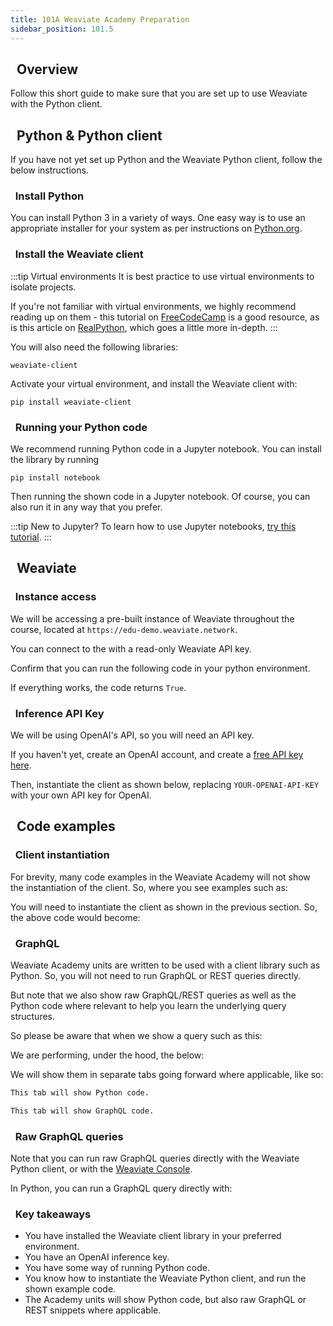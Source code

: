 ```yaml
---
title: 101A Weaviate Academy Preparation
sidebar_position: 101.5
---
```



## <i class="fa-solid fa-square-chevron-right"></i>&nbsp;&nbsp;Overview

Follow this short guide to make sure that you are set up to use Weaviate with the Python client.

<!-- <img src={imageUrl} alt="Image alt" width="75%"/> -->

## <i class="fa-solid fa-square-chevron-right"></i>&nbsp;&nbsp;Python & Python client

If you have not yet set up Python and the Weaviate Python client, follow the below instructions.

### <i class="fa-solid fa-code"></i>&nbsp;&nbsp;Install Python

You can install Python 3 in a variety of ways. One easy way is to use an appropriate installer for your system as per instructions on [Python.org](https://www.python.org/downloads/).

### <i class="fa-solid fa-code"></i>&nbsp;&nbsp;Install the Weaviate client

:::tip Virtual environments
It is best practice to use virtual environments to isolate projects.

If you're not familiar with virtual environments, we highly recommend reading up on them - this tutorial on [FreeCodeCamp](https://www.freecodecamp.org/news/how-to-setup-virtual-environments-in-python/) is a good resource, as is this article on [RealPython](https://realpython.com/python-virtual-environments-a-primer/), which goes a little more in-depth.
:::

You will also need the following libraries:

```
weaviate-client
```

Activate your virtual environment, and install the Weaviate client with:

```shell
pip install weaviate-client
```

### <i class="fa-solid fa-code"></i>&nbsp;&nbsp;Running your Python code

We recommend running Python code in a Jupyter notebook. You can install the library by running

```shell
pip install notebook
```

Then running the shown code in a Jupyter notebook. Of course, you can also run it in any way that you prefer.

:::tip New to Jupyter?
To learn how to use Jupyter notebooks, [try this tutorial](https://realpython.com/jupyter-notebook-introduction/).
:::

## <i class="fa-solid fa-square-chevron-right"></i>&nbsp;&nbsp;Weaviate

### <i class="fa-solid fa-code"></i>&nbsp;&nbsp;Instance access

We will be accessing a pre-built instance of Weaviate throughout the course, located at `https://edu-demo.weaviate.network`.

You can connect to the with a read-only Weaviate API key.

Confirm that you can run the following code in your python environment.

<FilteredTextBlock
  text={PythonCodeExample}
  startMarker="# ===== Basic instantiation ====="
  endMarker="# ===== END Basic instantiation ====="
  language="py"
/>

If everything works, the code returns `True`.

### <i class="fa-solid fa-code"></i>&nbsp;&nbsp;Inference API Key

We will be using OpenAI's API, so you will need an API key.

If you haven't yet, create an OpenAI account, and create a [free API key here](https://platform.openai.com/account/api-keys).

Then, instantiate the client as shown below, replacing `YOUR-OPENAI-API-KEY` with your own API key for OpenAI.

<FilteredTextBlock
  text={PythonCodeExample}
  startMarker="# ===== Instantiate to edu-demo with OpenAI ====="
  endMarker="# ===== END Instantiate to edu-demo with OpenAI ====="
  language="py"
/>

## <i class="fa-solid fa-square-chevron-right"></i>&nbsp;&nbsp;Code examples

### <i class="fa-solid fa-code"></i>&nbsp;&nbsp;Client instantiation

For brevity, many code examples in the Weaviate Academy will not show the instantiation of the client. So, where you see examples such as:

<FilteredTextBlock
  text={PythonCodeExample}
  startMarker="# ===== Arbitrary code example ====="
  endMarker="# ===== END Arbitrary code example ====="
  language="py"
/>

You will need to instantiate the client as shown in the previous section. So, the above code would become:

<FilteredTextBlock
  text={PythonCodeExample}
  startMarker="# ===== Fuller arbitrary code example ====="
  endMarker="# ===== END Fuller arbitrary code example ====="
  language="py"
/>

### <i class="fa-solid fa-code"></i>&nbsp;&nbsp;GraphQL

Weaviate Academy units are written to be used with a client library such as Python. So, you will not need to run GraphQL or REST queries directly.

But note that we also show raw GraphQL/REST queries as well as the Python code where relevant to help you learn the underlying query structures.

So please be aware that when we show a query such as this:

<FilteredTextBlock
  text={PythonCodeExample}
  startMarker="# ===== Arbitrary code example ====="
  endMarker="# ===== END Arbitrary code example ====="
  language="py"
/>

We are performing, under the hood, the below:

<FilteredTextBlock
  text={PythonCodeExample}
  startMarker="# ===== Equivalent GraphQL example ====="
  endMarker="# ===== END Equivalent GraphQL example ====="
  language="graphql"
/>

We will show them in separate tabs going forward where applicable, like so:

<Tabs groupId="languages">
<TabItem value="py" label="Python">

```python
This tab will show Python code.
```

</TabItem>
<TabItem value="graphql" label="GraphQL">

```graphql
This tab will show GraphQL code.
```

</TabItem>
</Tabs>

### <i class="fa-solid fa-code"></i>&nbsp;&nbsp;Raw GraphQL queries

Note that you can run raw GraphQL queries directly with the Weaviate Python client, or with the [Weaviate Console](https://console.weaviate.io/).

In Python, you can run a GraphQL query directly with:

<FilteredTextBlock
  text={PythonCodeExample}
  startMarker="# ===== GraphQL example with Python execution ====="
  endMarker="# ===== END GraphQL example with Python execution ====="
  language="py"
/>

<!-- Or, the Weaviate Console provides a graphical interface that you can connect to your Weaviate instance and run queries. -->

<!-- TODO - show specific steps to do this when WCS launches -->

### <i class="fa-solid fa-lightbulb-on"></i>&nbsp;&nbsp;Key takeaways

- You have installed the Weaviate client library in your preferred environment.
- You have an OpenAI inference key.
- You have some way of running Python code.
- You know how to instantiate the Weaviate Python client, and run the shown example code.
- The Academy units will show Python code, but also raw GraphQL or REST snippets where applicable.


<GiscusDocComment />
